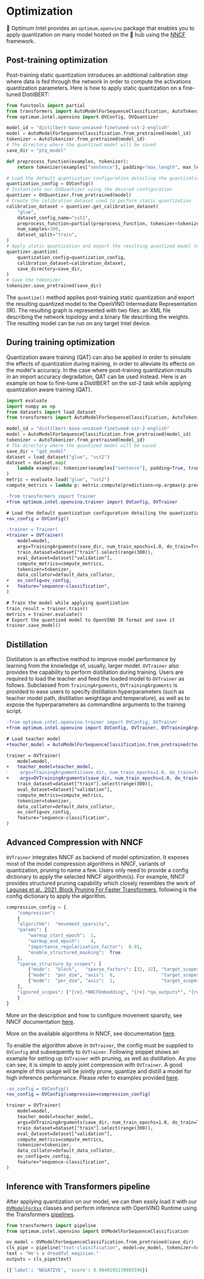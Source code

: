 <!---
Copyright 2022 The HuggingFace Team. All rights reserved.

Licensed under the Apache License, Version 2.0 (the "License");
you may not use this file except in compliance with the License.
You may obtain a copy of the License at

    http://www.apache.org/licenses/LICENSE-2.0

Unless required by applicable law or agreed to in writing, software
distributed under the License is distributed on an "AS IS" BASIS,
WITHOUT WARRANTIES OR CONDITIONS OF ANY KIND, either express or implied.
See the License for the specific language governing permissions and
limitations under the License.
-->

# Optimization

🤗 Optimum Intel provides an `optimum.openvino` package that enables you to apply quantization on many model hosted on the 🤗 hub using the [NNCF](https://docs.openvino.ai/2022.1/docs_nncf_introduction.html) framework.

## Post-training optimization

Post-training static quantization introduces an additional calibration step where data is fed through the network in order to compute the activations quantization parameters.
Here is how to apply static quantization on a fine-tuned DistilBERT:

```python
from functools import partial
from transformers import AutoModelForSequenceClassification, AutoTokenizer
from optimum.intel.openvino import OVConfig, OVQuantizer

model_id = "distilbert-base-uncased-finetuned-sst-2-english"
model = AutoModelForSequenceClassification.from_pretrained(model_id)
tokenizer = AutoTokenizer.from_pretrained(model_id)
# The directory where the quantized model will be saved
save_dir = "ptq_model"

def preprocess_function(examples, tokenizer):
    return tokenizer(examples["sentence"], padding="max_length", max_length=128, truncation=True)

# Load the default quantization configuration detailing the quantization we wish to apply
quantization_config = OVConfig()
# Instantiate our OVQuantizer using the desired configuration
quantizer = OVQuantizer.from_pretrained(model)
# Create the calibration dataset used to perform static quantization
calibration_dataset = quantizer.get_calibration_dataset(
    "glue",
    dataset_config_name="sst2",
    preprocess_function=partial(preprocess_function, tokenizer=tokenizer),
    num_samples=300,
    dataset_split="train",
)
# Apply static quantization and export the resulting quantized model to OpenVINO IR format
quantizer.quantize(
    quantization_config=quantization_config,
    calibration_dataset=calibration_dataset,
    save_directory=save_dir,
)
# Save the tokenizer
tokenizer.save_pretrained(save_dir)
```

The `quantize()` method applies post-training static quantization and export the resulting quantized model to the OpenVINO Intermediate Representation (IR). The resulting graph is represented with two files: an XML file describing the network topology and a binary file describing the weights. The resulting model can be run on any target Intel device.

## During training optimization

Quantization aware training (QAT) can also be applied in order to simulate the effects of quantization during training, in order to alleviate its effects on the model's accuracy. In the case where post-training quantization results in an import accuracy degradation, QAT can be used instead.
Here is an example on how to fine-tune a DistilBERT on the sst-2 task while applying quantization aware training (QAT).

```python
import evaluate
import numpy as np
from datasets import load_dataset
from transformers import AutoModelForSequenceClassification, AutoTokenizer, TrainingArguments, default_data_collator

model_id = "distilbert-base-uncased-finetuned-sst-2-english"
model = AutoModelForSequenceClassification.from_pretrained(model_id)
tokenizer = AutoTokenizer.from_pretrained(model_id)
# The directory where the quantized model will be saved
save_dir = "qat_model"
dataset = load_dataset("glue", "sst2")
dataset = dataset.map(
    lambda examples: tokenizer(examples["sentence"], padding=True, truncation=True, max_length=128), batched=True
)
metric = evaluate.load("glue", "sst2")
compute_metrics = lambda p: metric.compute(predictions=np.argmax(p.predictions, axis=1), references=p.label_ids)
```

```diff
-from transformers import Trainer
+from optimum.intel.openvino.trainer import OVConfig, OVTrainer

# Load the default quantization configuration detailing the quantization we wish to apply
+ov_config = OVConfig()

-trainer = Trainer(
+trainer = OVTrainer(
    model=model,
    args=TrainingArguments(save_dir, num_train_epochs=1.0, do_train=True, do_eval=True),
    train_dataset=dataset["train"].select(range(300)),
    eval_dataset=dataset["validation"],
    compute_metrics=compute_metrics,
    tokenizer=tokenizer,
    data_collator=default_data_collator,
+   ov_config=ov_config,
+   feature="sequence-classification",
)

# Train the model while applying quantization
train_result = trainer.train()
metrics = trainer.evaluate()
# Export the quantized model to OpenVINO IR format and save it
trainer.save_model()
```

## Distillation

Distillation is an effective method to improve model performance by learning from the knowledge of, usually, larger model. `OVTrainer` also provides the capability to perform distillation during training. Users are required to load the teacher and feed the loaded model to `OVTrainer` as follows. Subclassed from `TrainingArguments`, `OVTrainingArguments` is provided to ease users to specify distillation hyperparameters (such as teacher model path, distillation weightage and temperature), as well as to expose the hyperparameters as commandline arguments to the training script.

```diff
-from optimum.intel.openvino.trainer import OVConfig, OVTrainer
+from optimum.intel.openvino import OVConfig, OVTrainer, OVTrainingArguments

# Load teacher model
+teacher_model = AutoModelForSequenceClassification.from_pretrained(teacher_model_or_path)

trainer = OVTrainer(
    model=model,
+   teacher_model=teacher_model,
-    args=TrainingArguments(save_dir, num_train_epochs=1.0, do_train=True, do_eval=True),
+    args=OVTrainingArguments(save_dir, num_train_epochs=1.0, do_train=True, do_eval=True, distillation_temperature=3, distillation_weight=0.9),
    train_dataset=dataset["train"].select(range(300)),
    eval_dataset=dataset["validation"],
    compute_metrics=compute_metrics,
    tokenizer=tokenizer,
    data_collator=default_data_collator,
    ov_config=ov_config,
    feature="sequence-classification",
)
```

## Advanced Compression with NNCF

`OVTrainer` integrates NNCF as backend of model optimization. It exposes most of the model compression algorithms in NNCF, variants of quantization, pruning to name a few. Users only need to provide a config dictionary to apply the selected NNCF algorithm(s). For example, NNCF provides structured pruning capability which closely resembles the work of [Lagunas et al., 2021, Block Pruning For Faster Transformers](https://arxiv.org/pdf/2109.04838.pdf), following is the config dictionary to apply the algorithm.

```python
compression_config = {
    "compression":
    {
    "algorithm":  "movement_sparsity",
    "params": {
        "warmup_start_epoch":  1,
        "warmup_end_epoch":    4,
        "importance_regularization_factor":  0.01,
        "enable_structured_masking":  True
    },
    "sparse_structure_by_scopes": [
        {"mode":  "block",   "sparse_factors": [32, 32], "target_scopes": "{re}.*BertAttention.*"},
        {"mode":  "per_dim", "axis":  0,                 "target_scopes": "{re}.*BertIntermediate.*"},
        {"mode":  "per_dim", "axis":  1,                 "target_scopes": "{re}.*BertOutput.*"},
    ],
    "ignored_scopes": ["{re}.*NNCFEmbedding", "{re}.*qa_outputs*", "{re}.*LayerNorm.*"]
    }
}
```

More on the description and how to configure movement sparsity, see NNCF documentation [here](https://github.com/openvinotoolkit/nncf/blob/develop/nncf/experimental/torch/sparsity/movement/MovementSparsity.md).

More on the available algorithms in NNCF, see documentation [here](https://github.com/openvinotoolkit/nncf/tree/develop/docs/compression_algorithms).

To enable the algorithm above in `OVTrainer`, the config must be supplied to `OVConfig` and subsequently to `OVTrainer`. Following snippet shows an example for setting up `OVTrainer` with pruning, as well as distillation. As you can see, it is simple to apply joint compression with `OVTrainer`. A good example of this usage will be jointly prune, quantize and distill a model for high inference performance. Please refer to examples provided [here](https://github.com/huggingface/optimum-intel/tree/main/examples/openvino). 

```diff
-ov_config = OVConfig()
+ov_config = OVConfig(compression=compression_config)

trainer = OVTrainer(
    model=model,
    teacher_model=teacher_model,
    args=OVTrainingArguments(save_dir, num_train_epochs=1.0, do_train=True, do_eval=True, distillation_temperature=3, distillation_weight=0.9),
    train_dataset=dataset["train"].select(range(300)),
    eval_dataset=dataset["validation"],
    compute_metrics=compute_metrics,
    tokenizer=tokenizer,
    data_collator=default_data_collator,
    ov_config=ov_config,
    feature="sequence-classification",
)
```

## Inference with Transformers pipeline

After applying quantization on our model, we can then easily load it with our [`OVModelForXxx`](https://huggingface.co/docs/optimum/intel_inference#optimum-inference-with-openvino) classes and perform inference with OpenVINO Runtime using the Transformers [pipelines](https://huggingface.co/docs/transformers/main/en/main_classes/pipelines).

```python
from transformers import pipeline
from optimum.intel.openvino import OVModelForSequenceClassification

ov_model = OVModelForSequenceClassification.from_pretrained(save_dir)
cls_pipe = pipeline("text-classification", model=ov_model, tokenizer=tokenizer)
text = "He's a dreadful magician."
outputs = cls_pipe(text)

[{'label': 'NEGATIVE', 'score': 0.9840195178985596}]
```